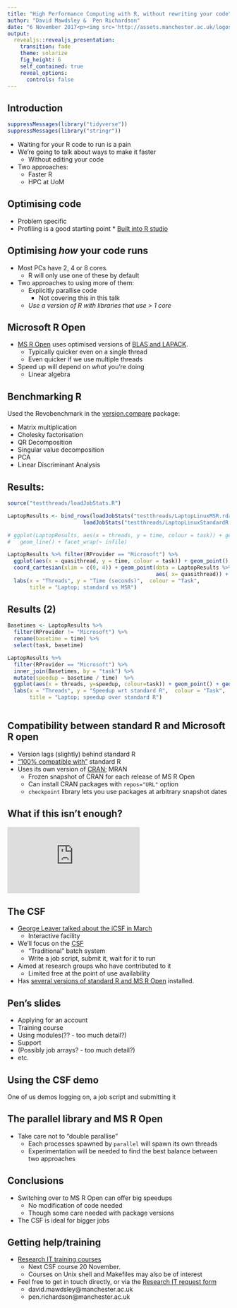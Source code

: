 ```yaml
---
title: "High Performance Computing with R, without rewriting your code"
author: "David Mawdsley &  Pen Richardson"
date: "6 November 2017<p><img src='http://assets.manchester.ac.uk/logos/hi-res/TAB_UNI_MAIN_logo/White_backgrounds/TAB_col_white_background.png' style='border:0px solid black' width='50%'></p>"
output: 
  revealjs::revealjs_presentation:
    transition: fade
    theme: solarize
    fig_height: 6
    self_contained: true
    reveal_options:
      controls: false
---
```


## Introduction
```r

suppressMessages(library("tidyverse"))
suppressMessages(library("stringr"))
```

[](Key message - waiting for code to run is a pain.  How do we 
make it quicker?)

* Waiting for your R code to run is a pain
* We're going to talk about ways to make it faster
    * Without editing your code

* Two approaches:
  	* Faster R
	* HPC at UoM

## Optimising code

* Problem specific
* Profiling is a good starting point
	  * [Built into R studio](https://rstudio.github.io/profvis/)

##  Optimising *how* your code runs

* Most PCs have 2, 4 or 8 cores.  
  	* R will only use one of these by default
* Two approaches to using more of them:
  	* Explicitly parallise code
		* Not covering this in this talk
	* *Use a version of R with libraries that use > 1 core*

## Microsoft R Open

* [MS R Open](https://mran.microsoft.com/open/) uses optimised versions of
  [BLAS and LAPACK](https://software.intel.com/en-us/mkl).
  	* Typically quicker even on a single thread
	* Even quicker if we use multiple threads
* Speed up will depend on _what_ you're doing
  	* Linear algebra 

## Benchmarking R

Used the Revobenchmark in the [version.compare](https://github.com/andrie/version.compare) package:

  * Matrix multiplication 
  * Cholesky factorisation
  * QR Decomposition
  * Singular value decomposition
  * PCA
  * Linear Discriminant Analysis 

## Results:

```r
source("testthreads/loadJobStats.R")

LaptopResults <- bind_rows(loadJobStats("testthreads/LaptopLinuxMSR.rda"),
                        loadJobStats("testthreads/LaptopLinuxStandardR.rda"))

# ggplot(LaptopResults, aes(x = threads, y = time, colour = task)) + geom_point() + 
#   geom_line() + facet_wrap(~ infile) 

LaptopResults %>% filter(RProvider == "Microsoft") %>%
  ggplot(aes(x = quasithread, y = time, colour = task)) + geom_point() + geom_line() + 
  coord_cartesian(xlim = c(0, 4)) + geom_point(data = LaptopResults %>%  filter(RProvider != "Microsoft"),
                                               aes( x= quasithread)) +
  labs(x = "Threads", y = "Time (seconds)",  colour = "Task",
       title = "Laptop; standard vs MSR")

```

## Results (2) 

```r
Basetimes <- LaptopResults %>% 
  filter(RProvider != "Microsoft") %>%
  rename(basetime = time) %>% 
  select(task, basetime)

LaptopResults %>% 
  filter(RProvider == "Microsoft") %>% 
  inner_join(Basetimes, by = "task") %>% 
  mutate(speedup = basetime / time)  %>% 
  ggplot(aes(x = threads, y=speedup, colour=task)) + geom_point() + geom_line() +
  labs(x = "Threads", y = "Speedup wrt standard R",  colour = "Task",
       title = "Laptop; speedup over standard R")
  
```

## Compatibility between standard R and Microsoft R open

* Version lags (slightly) behind standard R
* ["100% compatible with"](https://mran.microsoft.com/open/) standard R
* Uses its own version of [CRAN](https://cran.r-project.org/); MRAN
  	* Frozen snapshot  of CRAN for each release of MS R Open
	* Can install CRAN packages with `repos="URL"` option
	* `checkpoint` library lets you use packages at arbitrary snapshot dates

## What if this isn't enough?

![][jaws]

[jaws]: https://forums.unrealengine.com/attachment.php?attachmentid=27895&d=1425367123 "Jaws"

## The CSF

* [George Leaver talked about the iCSF in March](http://ri.itservices.manchester.ac.uk/course/herc/icsf.pdf)
  	* Interactive facility
* We'll focus on the [CSF](http://ri.itservices.manchester.ac.uk/csf/)
  	* "Traditional" batch system
	* Write a job script, submit it, wait for it to run
* Aimed at research groups who have contributed to it
  	* Limited free at the point of use availability
* Has [several versions of standard R and MS R Open](http://ri.itservices.manchester.ac.uk/csf-apps/software/applications/r/) installed.

## Pen's slides

* Applying for an account
* Training course
* Using modules(?? - too much detail?)
* Support
* (Possibly job arrays? - too much detail?)
* etc. 

## Using the CSF demo

One of us demos logging on, a job script and submitting it



## The parallel library and MS R Open

* Take care not to "double parallise"
  	* Each processes spawned by `parallel` will spawn its own threads
	* Experimentation will be needed to find the best balance between two approaches


## Conclusions

* Switching over to MS R Open can offer big speedups
	* No modification of code needed
	* Though some care needed with package versions
* The CSF is ideal for bigger jobs

## Getting help/training

* [Research IT training courses](http://www.staffnet.manchester.ac.uk/staff-learning-and-development/academicandresearch/practical-skills-and-knowledge/it-skills/research-computing/research-courses/)
  	* Next CSF course 20 November.
	* Courses on Unix shell and Makefiles may also be of interest

* Feel free to get in touch directly, or via the [Research IT request form](http://www.itservices.manchester.ac.uk/research/support/)
  	* david.mawdsley@manchester.ac.uk
	* pen.richardson@manchester.ac.uk






